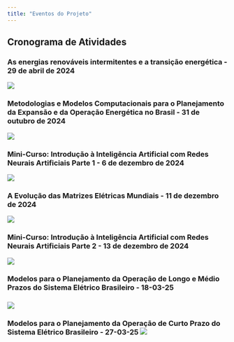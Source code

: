 ```yaml
---
title: "Eventos do Projeto"
---
```


## Cronograma de Atividades

### As energias renováveis intermitentes e a transição energética - 29 de abril de 2024

![](images/Evento%2029-04-24.png){fig-align="center"}

### Metodologias e Modelos Computacionais para o Planejamento da Expansão e da Operação Energética no Brasil - 31 de outubro de 2024

![](images/Evento%2031-10-24.png){fig-align="center"}

### Mini-Curso: Introdução à Inteligência Artificial com Redes Neurais Artificiais Parte 1 - 6 de dezembro de 2024

![](images/Evento%206-12-24.png){fig-align="center"}

### A Evolução das Matrizes Elétricas Mundiais - 11 de dezembro de 2024

![](images/Evento%2011-12-24.png){fig-align="center"}

### Mini-Curso: Introdução à Inteligência Artificial com Redes Neurais Artificiais Parte 2 - 13 de dezembro de 2024

![](images/Evento%2013-12-24.png){fig-align="center"}

### Modelos para o Planejamento da Operação de Longo e Médio Prazos do Sistema Elétrico Brasileiro - 18-03-25

### ![](images/Evento%2018-03-25.png)

### Modelos para o Planejamento da Operação de Curto Prazo do Sistema Elétrico Brasileiro - 27-03-25 ![](images/Evento 27-03-25.png)
